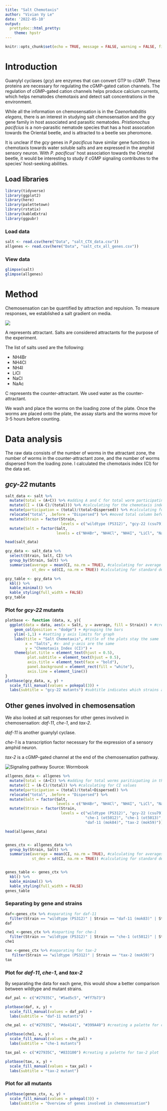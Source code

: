 ```yaml
---
title: "Salt Chemotaxis"
author: "Vivian Vy Le"
date: '2022-05-10'
output: 
  prettydoc::html_pretty:
    theme: hpstr
---
```


```r
knitr::opts_chunk$set(echo = TRUE, message = FALSE, warning = FALSE, fig.path = "../Output/")
```

# Introduction

Guanylyl cyclases (*gcy*) are enzymes that can convert GTP to cGMP. These proteins are necessary for regulating the cGMP-gated cation channels. The regulation of cGMP-gated cation channels helps produce calcium currents, which helps nematodes chemotaxis and detect salt concentrations in the environment.

While all the information on chemosensation is in the *Caenorhabditis elegans*, there is an interest in studying salt chemosensation and the gcy gene family in host associated and parasitic nematodes. *Pristionochus pacifcius* is a non-parasitic nematode species that has a host assocation towards the Oriental beetle, and is attracted to a beetle sex pheromone.

It is unclear if the *gcy* genes in *P.pacificus* have similar gene functions in chemotaxis towards water soluble salts and are expressed in the amphid sensory neuron. With *P. pacificus*' host association towards the Oriental beetle, it would be interesting to study if cGMP signaling contributes to the species' host-seeking abilities.

## Load libraries

```r
library(tidyverse)
library(ggplot2)
library(here)
library(palettetown)
library(rstatix)
library(kableExtra)
library(ggpubr)
```

### Load data

```r
salt <- read.csv(here("Data", "salt_CTX_data.csv"))
allgenes <- read.csv(here("Data", "salt_ctx_all_genes.csv"))
```

### View data

```r
glimpse(salt)
glimpse(allgenes)
```

# Method

Chemosensation can be quantified by attraction and repulsion. To measure responses, we established a salt gradient on media.

<img src = "https://raw.githubusercontent.com/Biol551-CSUN/Le_Final_Project/main/Photos/template_labeled.png">


A represents attractant. Salts are considered attractants for the purpose of the experiment.

The list of salts used are the following:

-   NH4Br
-   NH4Cl
-   NH4I
-   LiCl
-   NaCl
-   NaAc

C represents the counter-attractant. We used water as the counter-attractant.

We wash and place the worms on the loading zone of the plate. Once the worms are placed onto the plate, the assay starts and the worms move for 3-5 hours before counting.

# Data analysis

The raw data consists of the number of worms in the attractant zone, the number of worms in the counter-attractant zone, and the number of worms dispersed from the loading zone. I calculated the chemotaxis index (CI) for the data set.


## *gcy-22* mutants 
```r
salt_data <- salt %>%
  mutate(total = (A+C)) %>% #adding A and C for total worm participating in the assay
  mutate(CI = ((A-C)/(total))) %>% #calculating for the chemotaxis index with the worms participating in the assay
  mutate(participation = (total)/(total+Dispersed)) %>% #calculating for the fraction of worm participating from the population
  relocate("total", .before = "Dispersed") %>% #moved total column before dispersed
  mutate(Strain = factor(Strain,
                         levels = c("wildtype (PS312)", "gcy-22 (csu79)", "gcy-22 (csu80)"))) %>%
  mutate(Salt = factor(Salt,
                       levels = c("NH4Br", "NH4Cl", "NH4I", "LiCl", "NaCl", "NaAc")))

head(salt_data)

```
```r
gcy_data <- salt_data %>%
  select(Strain, Salt, CI) %>%
  group_by(Strain, Salt) %>%
  summarise(average = mean(CI, na.rm = TRUE), #calculating for average
            st_dev = sd(CI, na.rm = TRUE)) #calculating for standard deviation

gcy_table <- gcy_data %>%
  kbl() %>%
  kable_minimal() %>%
  kable_styling(full_width = FALSE)
gcy_table
```

### Plot for *gcy-22* mutants
```r
plotbase <- function (data, x, y){
  ggplot(data = data, aes(x = Salt, y = average, fill = Strain)) + #creating a plot function for the data
    geom_col(position = "dodge") + #grouping the bars
    ylim(-1,1) + #setting y axis limits for graph
    labs(title = "Salt Chemotaxis", #title of the plots stay the same
         x = "Salts", #x- and y-axis are the same
         y = "Chemotaxis Index (CI)") +
    theme(plot.title = element_text(hjust = 0.5),
          plot.subtitle = element_text(hjust = 0.5),
          axis.title = element_text(face = "bold"),
          panel.background = element_rect(fill = "white"),
          axis.line = element_line())
}
plotbase(gcy_data, x, y) +
  scale_fill_manual(values = pokepal(3)) +
  labs(subtitle = "gcy-22 mutants") #subtitle indicates which strains are on the plot
```


## Other genes involved in chemosensation

We also looked at salt responses for other genes involved in chemosensation: *daf-11*, *che-1*, and *tax-2*.

*daf-11* is another guanylyl cyclase.

*che-1* is a transcription factor necessary for the expression of a sensory amphid neuron.

*tax-2* is a cGMP-gated channel at the end of the chemosensation pathway. 

![Signaling pathway](http://www.wormbook.org/chapters/www_chemosensation/sensefig4.jpg)
Source: Wormbook

```r
allgenes_data <- allgenes %>%
  mutate(total = (A+C)) %>% #adding for total worms pariticpating in the assay
  mutate(CI = (A-C)/(total)) %>% #calculating for CI values
  mutate(participation = (total)/(total+Dispersed)) %>%
  relocate("total", .before = "Dispersed") %>%
  mutate(Salt = factor(Salt,
                       levels = c("NH4Br", "NH4Cl", "NH4I", "LiCl", "NaCl", "NaAc"))) %>%
  mutate(Strain = factor(Strain,
                         levels = c("wildtype (PS312)", "gcy-22 (csu79)", "gcy-22 (csu80)", 
                                    "che-1 (ot5012)", "che-1 (ot5013)", "daf-11 (mok83)", 
                                    "daf-11 (mok84)", "tax-2 (mok59)")))

head(allgenes_data)


genes_ctx <- allgenes_data %>%
  group_by(Strain, Salt) %>%
  summarise(average = mean(CI, na.rm = TRUE), #calculating for averages
            st_dev = sd(CI, na.rm = TRUE)) #calculating for standard deviation


genes_table <- genes_ctx %>%
  kbl() %>%
  kable_minimal() %>%
  kable_styling(full_width = FALSE)
genes_table

```

### Separating by gene and strains
```r
daf<-genes_ctx %>% #separating for daf-11
  filter(Strain == "wildtype (PS312)" | Strain == "daf-11 (mok83)" | Strain == "daf-11 (mok84)")
daf

che1 <-genes_ctx %>% #separting for che-1
  filter(Strain == "wildtype (PS312)" | Strain == "che-1 (ot5012)" | Strain == "che-1 (ot5013)")
che1

tax <-genes_ctx %>% #separating for tax-2
   filter(Strain == "wildtype (PS312)" | Strain == "tax-2 (mok59)")
tax
```

### Plot for *daf-11*, *che-1*, and *tax-2*

By separating the data for each gene, this would show a better comparison between wildtype and mutant strains.

```r

daf_pal <- c("#27935C", "#5ad5c5", "#ff7b73")

plotbase(daf, x, y) +
  scale_fill_manual(values = daf_pal) +
  labs(subtitle = "daf-11 mutants")
```

```r
che_pal <- c("#27935C", "#de4141", "#399A40") #creating a palette for che-1 plot

plotbase(che1, x, y) +
  scale_fill_manual(values = che_pal) +
  labs(subtitle = "che-1 mutants")
```

```r
tax_pal <- c("#27935C", "#833100") #creating a palette for tax-2 plot

plotbase(tax, x, y) +
  scale_fill_manual(values = tax_pal) +
  labs(subtitle = "tax-2 mutant")
```


### Plot for all mutants
```r
plotbase(genes_ctx, x, y) +
  scale_fill_manual(values = pokepal(3)) +
  labs(subtitle = "Overview of genes involved in chemosensation")
```
